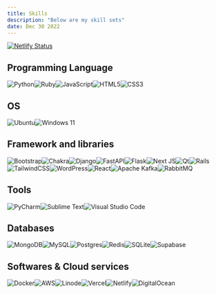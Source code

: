 ```yaml
---
title: Skills
description: "Below are my skill sets"
date: Dec 30 2022
---
```



[![Netlify Status](https://api.netlify.com/api/v1/badges/9be1f6b8-7222-4177-b841-1c9099c1f1f1/deploy-status)](https://app.netlify.com/sites/chimerical-snickerdoodle-a36a00/deploys)


## Programming Language

![Python](https://img.shields.io/badge/python-3670A0?style=for-the-badge&logo=python&logoColor=ffdd54)![Ruby](https://img.shields.io/badge/ruby-%23CC342D.svg?style=for-the-badge&logo=ruby&logoColor=white)![JavaScript](https://img.shields.io/badge/javascript-%23323330.svg?style=for-the-badge&logo=javascript&logoColor=%23F7DF1E)![HTML5](https://img.shields.io/badge/html5-%23E34F26.svg?style=for-the-badge&logo=html5&logoColor=white)![CSS3](https://img.shields.io/badge/css3-%231572B6.svg?style=for-the-badge&logo=css3&logoColor=white)


## OS

![Ubuntu](https://img.shields.io/badge/Ubuntu-E95420?style=for-the-badge&logo=ubuntu&logoColor=white)![Windows 11](https://img.shields.io/badge/Windows%2011-%230079d5.svg?style=for-the-badge&logo=Windows%2011&logoColor=white)


## Framework and libraries

![Bootstrap](https://img.shields.io/badge/bootstrap-%23563D7C.svg?style=for-the-badge&logo=bootstrap&logoColor=white)![Chakra](https://img.shields.io/badge/chakra-%234ED1C5.svg?style=for-the-badge&logo=chakraui&logoColor=white)![Django](https://img.shields.io/badge/django-%23092E20.svg?style=for-the-badge&logo=django&logoColor=white)![FastAPI](https://img.shields.io/badge/FastAPI-005571?style=for-the-badge&logo=fastapi)![Flask](https://img.shields.io/badge/flask-%23000.svg?style=for-the-badge&logo=flask&logoColor=white)![Next JS](https://img.shields.io/badge/Next-black?style=for-the-badge&logo=next.js&logoColor=white)![Qt](https://img.shields.io/badge/Qt-%23217346.svg?style=for-the-badge&logo=Qt&logoColor=white)![Rails](https://img.shields.io/badge/rails-%23CC0000.svg?style=for-the-badge&logo=ruby-on-rails&logoColor=white)![TailwindCSS](https://img.shields.io/badge/tailwindcss-%2338B2AC.svg?style=for-the-badge&logo=tailwind-css&logoColor=white)![WordPress](https://img.shields.io/badge/WordPress-%23117AC9.svg?style=for-the-badge&logo=WordPress&logoColor=white)![React](https://img.shields.io/badge/react-%2320232a.svg?style=for-the-badge&logo=react&logoColor=%2361DAFB)![Apache Kafka](https://img.shields.io/badge/Apache%20Kafka-000?style=for-the-badge&logo=apachekafka)![RabbitMQ](https://img.shields.io/badge/Rabbitmq-FF6600?style=for-the-badge&logo=rabbitmq&logoColor=white)


## Tools

![PyCharm](https://img.shields.io/badge/pycharm-143?style=for-the-badge&logo=pycharm&logoColor=black&color=black&labelColor=green)![Sublime Text](https://img.shields.io/badge/sublime_text-%23575757.svg?style=for-the-badge&logo=sublime-text&logoColor=important)![Visual Studio Code](https://img.shields.io/badge/Visual%20Studio%20Code-0078d7.svg?style=for-the-badge&logo=visual-studio-code&logoColor=white)


## Databases

![MongoDB](https://img.shields.io/badge/MongoDB-%234ea94b.svg?style=for-the-badge&logo=mongodb&logoColor=white)![MySQL](https://img.shields.io/badge/mysql-%2300f.svg?style=for-the-badge&logo=mysql&logoColor=white)![Postgres](https://img.shields.io/badge/postgres-%23316192.svg?style=for-the-badge&logo=postgresql&logoColor=white)![Redis](https://img.shields.io/badge/redis-%23DD0031.svg?style=for-the-badge&logo=redis&logoColor=white)![SQLite](https://img.shields.io/badge/sqlite-%2307405e.svg?style=for-the-badge&logo=sqlite&logoColor=white)![Supabase](https://img.shields.io/badge/Supabase-3ECF8E?style=for-the-badge&logo=supabase&logoColor=white)


## Softwares & Cloud services

![Docker](https://img.shields.io/badge/docker-%230db7ed.svg?style=for-the-badge&logo=docker&logoColor=white)![AWS](https://img.shields.io/badge/AWS-%23FF9900.svg?style=for-the-badge&logo=amazon-aws&logoColor=white)![Linode](https://img.shields.io/badge/linode-00A95C?style=for-the-badge&logo=linode&logoColor=white)![Vercel](https://img.shields.io/badge/vercel-%23000000.svg?style=for-the-badge&logo=vercel&logoColor=white)![Netlify](https://img.shields.io/badge/netlify-%23000000.svg?style=for-the-badge&logo=netlify&logoColor=#00C7B7)![DigitalOcean](https://img.shields.io/badge/DigitalOcean-%230167ff.svg?style=for-the-badge&logo=digitalOcean&logoColor=white)
